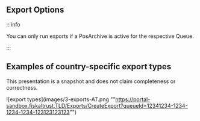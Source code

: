 ## Export Options

:::info

You can only run exports if a PosArchive is active for the respective Queue.  

:::

## Examples of country-specific export types
This presentation is a snapshot and does not claim completeness or correctness.

![export types](images/3-exports-AT.png ""https://portal-sandbox.fiskaltrust.TLD/Exports/CreateExport?queueId=12341234-1234-1234-1234-123123123123"")